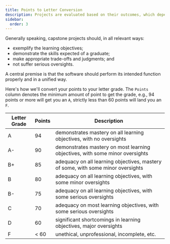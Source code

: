```yaml
---
title: Points to Letter Conversion
description: Projects are evaluated based on their outcomes, which depend on the category.
sidebar:
  order: 3
---
```


Generally speaking, capstone projects should, in all relevant ways:

- exemplify the learning objectives;
- demonstrate the skills expected of a graduate;
- make appropriate trade-offs and judgments; and
- not suffer serious oversights.

A central premise is that the software should perform its intended function properly and in a unified way.

Here's how we'll convert your points to your letter grade. The `Points` column denotes the minimum amount of point to get the grade, e.g., 94 points or more will get you an `A`, strictly less than 60 points will land you an `F`.

Letter Grade | Points | Description
-------------|--------|------------
A  | 94 | demonstrates mastery on all learning objectives, with no oversights
A- | 90 | demonstrates mastery on most learning objectives, with some minor oversights
B+ | 85 | adequacy on all learning objectives, mastery of some, with some minor oversights
B  | 80 | adequacy on all learning objectives, with some minor oversights
B- | 75 | adequacy on all learning objectives, with some serious oversights
C  | 70 | adequacy on most learning objectives, with some serious oversights
D  | 60 | significant shortcomings in learning objectives, major oversights
F  | < 60| unethical, unprofessional, incomplete, etc.
